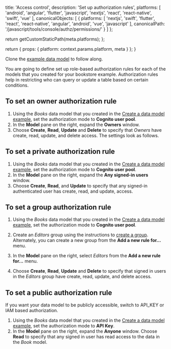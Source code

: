                   
  title: 'Access control',
  description: 'Set up authorization rules',
  platforms: [
    'android',
    'angular',
    'flutter',
    'javascript',
    'nextjs',
    'react',
    'react-native',
    'swift',
    'vue'
  ],
  canonicalObjects: [
    {
      platforms: [
        'nextjs',
        'swift',
        'flutter',
        'react',
        'react-native',
        'angular',
        'android',
        'vue',
        'javascript'
      ],
      canonicalPath: '/javascript/tools/console/authz/permissions/'
    }
  ]
};

  return getCustomStaticPath(meta.platforms);
};

  return {
    props: {
      platform: context.params.platform,
      meta
    }
  };
}
          

<Callout warning>

Clone the [example data model](/[platform]/tools/console/data/data-model/#data-modeling-example) to follow along.

</Callout>

You are going to define set up role-based authorization rules for each of the models that you created for your bookstore example. Authorization rules help in restricting who can query or update a table based on certain conditions. 

## To set an owner authorization rule
1. Using the *Books* data model that you created in the [Create a data model example](/[platform]/tools/console/data/data-model/#Create-a-data-model-example), set the authorization mode to **Cognito user pool**. 
2. In the **Model** pane on the right, expand the **Owners** window. 
3. Choose **Create**, **Read**, **Update** and **Delete** to specify that *Owners* have create, read, update, and delete access. The settings look as follows.

 

## To set a private authorization rule
1. Using the *Books* data model that you created in the [Create a data model example](/[platform]/tools/console/data/data-model/#Create-a-data-model-example), set the authorization mode to **Cognito user pool**. 
2. In the **Model** pane on the right, expand the **Any signed-in users** window. 
3. Choose **Create**, **Read**, and **Update** to specify that any signed-in authenticated user has create, read, and update, access.

 


## To set a group authorization rule
1. Using the *Books* data model that you created in the [Create a data model example](/[platform]/tools/console/data/data-model/#Create-a-data-model-example), set the authorization mode to **Cognito user pool**. 
2. Create an *Editors* group using the instructions to [create a group](/[platform]/tools/console/auth/user-management/#To-create-a-group). Alternately, you can create a new group from the **Add a new rule for...** menu.
3. In the **Model** pane on the right, select *Editors* from the **Add a new rule for...** menu. 

 

4. Choose **Create**, **Read**, **Update** and **Delete** to specify that signed in users in the *Editors* group have create, read, update, and delete access.

 

## To set a public authorization rule

If you want your data model to be publicly accessible, switch to API_KEY or IAM based authorization.

1. Using the *Books* data model that you created in the [Create a data model example](/[platform]/tools/console/data/data-model/#Create-a-data-model-example), set the authorization mode to **API Key**. 
2. In the **Model** pane on the right, expand the **Anyone** window. Choose **Read** to specify that any signed in user has read access to the data in the *Book* model.

 
